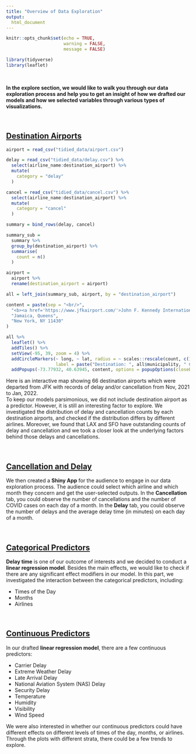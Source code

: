 ```yaml
---
title: "Overview of Data Exploration"
output:
  html_document
---
```


```r
knitr::opts_chunk$set(echo = TRUE,
                      warning = FALSE,
                      message = FALSE)

library(tidyverse)
library(leaflet)
```

<br>

**In the explore section, we would like to walk you through our data exploration process and help you to get an insight of how we drafted our models and how we selected variables through various types of visualizations.**


<br>

## [Destination Airports](Destination.html)

```r
airport = read_csv("tidied_data/airport.csv")

delay = read_csv("tidied_data/delay.csv") %>% 
  select(airline_name:destination_airport) %>% 
  mutate(
    category = "delay"
  )

cancel = read_csv("tidied_data/cancel.csv") %>% 
  select(airline_name:destination_airport) %>% 
  mutate(
    category = "cancel"
  )

summary = bind_rows(delay, cancel)
```


```r
summary_sub = 
  summary %>% 
  group_by(destination_airport) %>% 
  summarise(
    count = n()
  )

airport = 
  airport %>% 
  rename(destination_airport = airport)

all = left_join(summary_sub, airport, by = "destination_airport")
```


```r
content = paste(sep = "<br/>",
  "<b><a href='https://www.jfkairport.com/'>John F. Kennedy International Airport</a></b>",
  "Jamaica, Queens",
  "New York, NY 11430"
)

all %>% 
  leaflet() %>% 
  addTiles() %>%
  setView(-95, 39, zoom = 4) %>% 
  addCircleMarkers(~ long, ~ lat, radius = ~ scales::rescale(count, c(1, 10)), color = "rgb(255, 65, 54)", 
                   label = paste("Destination: ", all$municipality, " Count: ", all$count)) %>% 
  addPopups(-73.77932, 40.63945, content, options = popupOptions(closeButton = TRUE))
```

Here is an interactive map showing 66 destination airports which were departed from JFK with records of delay and/or cancellation from Nov, 2021 to Jan, 2022. <br>
To keep our models parsimonious, we did not include destination airport as a predictor. However, it is still an interesting factor to explore. We investigated the distribution of delay and cancellation counts by each destination airports, and checked if the distribution differs by different airlines. Moreover, we found that LAX and SFO have outstanding counts of delay and cancellation and we took a closer look at the underlying factors behind those delays and cancellations.  

<br>


## [Cancellation and Delay](https://sn2ylh-siyue-gao.shinyapps.io/delay_cancelation/)

We then created a **Shiny App** for the audience to engage in our data exploration process. The audience could select which airline and which month they concern and get the user-selected outputs. In the **Cancellation** tab, you could observe the number of cancellations and the number of COVID cases on each day of a month. In the **Delay** tab, you could observe the number of delays and the average delay time (in minutes) on each day of a month.

<br>

## [Categorical Predictors](delay_interaction_c.html)

**Delay time** is one of our outcome of interests and we decided to conduct a **linear regression model**. Besides the main effects, we would like to check if there are any significant effect modifiers in our model. In this part, we investigated the interaction between the categorical predictors, including:

*   Times of the Day
*   Months
*   Airlines


<br>

## [Continuous Predictors](delay_interaction_cont.html)

In our drafted **linear regression model**, there are a few continuous predictors:

*   Carrier Delay
*   Extreme Weather Delay
*   Late Arrival Delay
*   National Aviation System (NAS) Delay
*   Security Delay
*   Temperature
*   Humidity
*   Visibility
*   Wind Speed

We were also interested in whether our continuous predictors could have different effects on different levels of times of the day, months, or airlines. Through the plots with different strata, there could be a few trends to explore.
